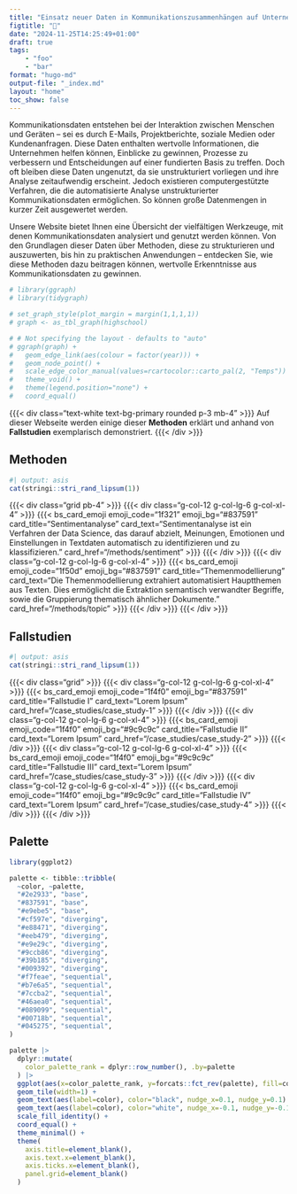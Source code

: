```yaml
---
title: "Einsatz neuer Daten in Kommunikationszusammenhängen auf Unternehmensebene"
figtitle: "💾"
date: "2024-11-25T14:25:49+01:00"
draft: true
tags: 
    - "foo"
    - "bar"
format: "hugo-md"
output-file: "_index.md"
layout: "home"
toc_show: false
---
```


<!-- Kommunikationsdaten umfassen Informationen, die bei der Interaktion zwischen Personen oder zwischen Personen und Geräten anfallen. Dazu gehören nicht nur die unmittelbaren Inhalte der Kommunikation, sondern auch verschiedene Metadaten wie Sender- und Empfängerinformationen, Zeitstempel, Betreffzeilen und mehr. Diese Daten können aus verschiedenen Quellen stammen, wie E-Mails, Textnachrichten, Chatprotokollen, sozialen Medien, Kundenanfragen und Kundenbefragungen. Für hessische Unternehmen können diese Kommunikationsdaten eine wertvolle Informationsquelle darstellen, deren Analyse wirtschaftlichen Mehrwert generieren kann.. -->

<!-- {{{< div id="chart" >}}} {{{< /div >}}}
<script src="/assets/js/wordcloud.js"></script> -->

Kommunikationsdaten entstehen bei der Interaktion zwischen Menschen und Geräten – sei es durch E-Mails, Projektberichte, soziale Medien oder Kundenanfragen. Diese Daten enthalten wertvolle Informationen, die Unternehmen helfen können, Einblicke zu gewinnen, Prozesse zu verbessern und Entscheidungen auf einer fundierten Basis zu treffen. Doch oft bleiben diese Daten ungenutzt, da sie unstrukturiert vorliegen und ihre Analyse zeitaufwendig erscheint. Jedoch existieren computergestützte Verfahren, die die automatisierte Analyse unstrukturierter Kommunikationsdaten ermöglichen. So können große Datenmengen in kurzer Zeit ausgewertet werden. 

<!-- {{{< dropcap "📜" >}}}  -->
<!-- Da diese Daten häufig in Textform vorliegen, eröffnen computergestützte Ansätze neue Möglichkeiten zur Auswertung. Im Vergleich zur manuellen Analyse ermöglichen diese Technologien die automatisierte Bearbeitung großer Datenmengen mit angemessenem Aufwand. -->

Unsere Website bietet Ihnen eine Übersicht der vielfältigen Werkzeuge, mit denen Kommunikationsdaten analysiert und genutzt werden können. Von den Grundlagen dieser Daten über Methoden, diese zu strukturieren und auszuwerten, bis hin zu praktischen Anwendungen – entdecken Sie, wie diese Methoden dazu beitragen können, wertvolle Erkenntnisse aus Kommunikationsdaten zu gewinnen.


```r
# library(ggraph)
# library(tidygraph)

# set_graph_style(plot_margin = margin(1,1,1,1))
# graph <- as_tbl_graph(highschool)

# # Not specifying the layout - defaults to "auto"
# ggraph(graph) + 
#   geom_edge_link(aes(colour = factor(year))) + 
#   geom_node_point() +
#   scale_edge_color_manual(values=rcartocolor::carto_pal(2, "Temps")) +
#   theme_void() +
#   theme(legend.position="none") + 
#   coord_equal()
```

{{{< div class="text-white text-bg-primary rounded p-3 mb-4" >}}} Auf dieser Webseite werden einige dieser **Methoden** erklärt und anhand von **Fallstudien** exemplarisch demonstriert. {{{< /div >}}}

## Methoden

```r
#| output: asis
cat(stringi::stri_rand_lipsum(1))
```

{{{< div class="grid pb-4" >}}} 
    {{{< div class="g-col-12 g-col-lg-6 g-col-xl-4" >}}} 
        {{{< bs_card_emoji emoji_code="1f321" emoji_bg="#837591" card_title="Sentimentanalyse" card_text="Sentimentanalyse ist ein Verfahren der Data Science, das darauf abzielt, Meinungen, Emotionen und Einstellungen in Textdaten automatisch zu identifizieren und zu klassifizieren." card_href="/methods/sentiment" >}}}
    {{{< /div >}}} 
    {{{< div class="g-col-12 g-col-lg-6 g-col-xl-4" >}}} 
        {{{< bs_card_emoji emoji_code="1f50d" emoji_bg="#837591" card_title="Themenmodellierung" card_text="Die Themenmodellierung extrahiert automatisiert Hauptthemen aus Texten. Dies ermöglicht die Extraktion semantisch verwandter Begriffe, sowie die Gruppierung thematisch ähnlicher Dokumente." card_href="/methods/topic" >}}}
    {{{< /div >}}} 
{{{< /div >}}} 


## Fallstudien

```r
#| output: asis
cat(stringi::stri_rand_lipsum(1))
```

{{{< div class="grid" >}}} 
    {{{< div class="g-col-12 g-col-lg-6 g-col-xl-4" >}}} 
        {{{< bs_card_emoji emoji_code="1f4f0" emoji_bg="#837591" card_title="Fallstudie I" card_text="Lorem Ipsum" card_href="/case_studies/case_study-1" >}}}
    {{{< /div >}}} 
    {{{< div class="g-col-12 g-col-lg-6 g-col-xl-4" >}}} 
        {{{< bs_card_emoji emoji_code="1f4f0" emoji_bg="#9c9c9c" card_title="Fallstudie II" card_text="Lorem Ipsum" card_href="/case_studies/case_study-2" >}}}
    {{{< /div >}}} 
    {{{< div class="g-col-12 g-col-lg-6 g-col-xl-4" >}}} 
        {{{< bs_card_emoji emoji_code="1f4f0" emoji_bg="#9c9c9c" card_title="Fallstudie III" card_text="Lorem Ipsum" card_href="/case_studies/case_study-3" >}}}
    {{{< /div >}}} 
    {{{< div class="g-col-12 g-col-lg-6 g-col-xl-4" >}}} 
        {{{< bs_card_emoji emoji_code="1f4f0" emoji_bg="#9c9c9c" card_title="Fallstudie IV" card_text="Lorem Ipsum" card_href="/case_studies/case_study-4" >}}}
    {{{< /div >}}} 
{{{< /div >}}}

## Palette

```r
library(ggplot2)

palette <- tibble::tribble(
  ~color, ~palette,
  "#2e2933", "base",
  "#837591", "base",
  "#e9ebe5", "base",
  "#cf597e", "diverging",
  "#e88471", "diverging",
  "#eeb479", "diverging",
  "#e9e29c", "diverging",
  "#9ccb86", "diverging",
  "#39b185", "diverging",
  "#009392", "diverging",
  "#f7feae", "sequential",
  "#b7e6a5", "sequential",
  "#7ccba2", "sequential",
  "#46aea0", "sequential",
  "#089099", "sequential",
  "#00718b", "sequential",
  "#045275", "sequential",
)

palette |> 
  dplyr::mutate(
    color_palette_rank = dplyr::row_number(), .by=palette
  ) |>
  ggplot(aes(x=color_palette_rank, y=forcats::fct_rev(palette), fill=color)) +
  geom_tile(width=1) +
  geom_text(aes(label=color), color="black", nudge_x=0.1, nudge_y=0.1) +
  geom_text(aes(label=color), color="white", nudge_x=-0.1, nudge_y=-0.1) +
  scale_fill_identity() +
  coord_equal() +
  theme_minimal() +
  theme(
    axis.title=element_blank(),
    axis.text.x=element_blank(),
    axis.ticks.x=element_blank(),
    panel.grid=element_blank()
  )
```

